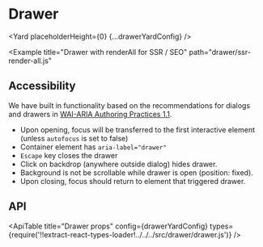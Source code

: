 <!--
Copyright (c) Uber Technologies, Inc.

This source code is licensed under the MIT license found in the
LICENSE file in the root directory of this source tree.
-->





# Drawer

<Yard placeholderHeight={0} {...drawerYardConfig} />

<Example title="Drawer with anchor" path="drawer/anchors.js">
  <Anchors />
</Example>

<Example title="Drawer with different size" path="drawer/sizes.js">
  <Sizes />
</Example>

<Example
  title="Drawer with renderAll for SSR / SEO"
  path="drawer/ssr-render-all.js"
>
  <SSRRenderAll />
</Example>

## Accessibility

We have built in functionality based on the recommendations for dialogs and drawers in [WAI-ARIA Authoring Practices 1.1](https://www.w3.org/TR/wai-aria-practices/#dialog_drawer).

- Upon opening, focus will be transferred to the first interactive element (unless `autofocus` is set to false)
- Container element has `aria-label="drawer"`
- `Escape` key closes the drawer
- Click on backdrop (anywhere outside dialog) hides drawer.
- Background is not be scrollable while drawer is open (position: fixed).
- Upon closing, focus should return to element that triggered drawer.

## API

<ApiTable
  title="Drawer props"
  config={drawerYardConfig}
  types={require('!!extract-react-types-loader!../../../src/drawer/drawer.js')}
/>

<Exports
  component={DrawerExports}
  title="Drawer exports"
  path="baseui/drawer"
/>
